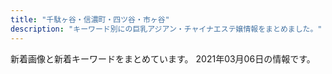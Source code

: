 ```yaml
---
title: "千駄ヶ谷・信濃町・四ツ谷・市ヶ谷"
description: "キーワード別にの巨乳アジアン・チャイナエステ嬢情報をまとめました。"
---
```


新着画像と新着キーワードをまとめています。
2021年03月06日の情報です。

<DmmAffiliateIns />
<KeywordTable
  shops={
    [
    {
        "name": "\u5149\u540d",
        "keywords": {
            "85": 96,
            "87": 16,
            "82": 16,
            "86": 96,
            "D": 192,
            "C": 48,
            "84": 16
        },
        "url": "http://aqua.jpn.cm/",
        "img_links": [
            "http://aqua.jpn.cm/images/room4.jpg",
            "http://aqua.jpn.cm/images/room5.jpg",
            "http://aqua.jpn.cm/photos/sites/16/2021/03/2021030106235633.jpg",
            "http://aqua.jpn.cm/photos/sites/16/2018/01/2018013112184869.jpg",
            "http://aqua.jpn.cm/images/2.jpg",
            "http://aqua.jpn.cm/photos/sites/16/2020/10/2020100906522289.jpg",
            "http://aqua.jpn.cm/photos/sites/16/2020/04/2020040301184076.jpg",
            "http://aqua.jpn.cm/photos/sites/16/2019/03/2019031107062221.jpg",
            "http://aqua.jpn.cm/photos/sites/16/2018/01/2018011007032034.jpg",
            "http://aqua.jpn.cm/photos/sites/16/2020/12/2020120208263886.jpg",
            "http://aqua.jpn.cm/images/room1.jpg",
            "http://aqua.jpn.cm/photos/sites/16/2020/09/2020091507031094.jpg",
            "http://aqua.jpn.cm/photos/sites/16/2018/01/2018011007031899.jpg",
            "http://aqua.jpn.cm/images/mobile.jpg",
            "http://aqua.jpn.cm/images/top.png",
            "http://aqua.jpn.cm/photos/sites/16/2020/03/2020030507254950.jpg",
            "http://aqua.jpn.cm/images/room3.jpg",
            "http://aqua.jpn.cm/images/s_staff.png",
            "http://aqua.jpn.cm/photos/sites/16/2018/05/2018052105590585.jpg",
            "http://aqua.jpn.cm/images/s_pick.png",
            "http://aqua.jpn.cm/images/3.jpg",
            "http://aqua.jpn.cm/photos/sites/16/2020/10/2020100508293240.jpg",
            "http://aqua.jpn.cm/images/s_news.jpg",
            "http://aqua.jpn.cm/images/line.jpg",
            "http://aqua.jpn.cm/images/1.jpg",
            "http://aqua.jpn.cm/images/room2.jpg",
            "http://aqua.jpn.cm/photos/sites/16/2018/01/2018011007031662.jpg",
            "http://aqua.jpn.cm/photos/sites/16/2019/02/2019020108033676.jpg",
            "http://aqua.jpn.cm/photos/sites/16/2021/01/2021011401054262.jpg"
        ],
        "station": "\u56db\u8c37\u4e09\u4e01\u76ee\u99c52\u756a\u51fa\u53e3"
    },
    {
        "name": "\u30aa\u30fc\u30ed\u30e9",
        "station": "\u56db\u8c37\u4e09\u4e01\u76ee\u99c52\u756a\u53e3",
        "url": "http://l-rlx.com/",
        "img_links": [
            "http://l-rlx.com/images/index_17.jpg",
            "http://l-rlx.com/girl/02.jpg",
            "http://l-rlx.com/images/index_21.jpg",
            "http://l-rlx.com/images/index_14.jpg",
            "http://l-rlx.com/images/03.jpg",
            "http://l-rlx.com/girl/03.jpg",
            "http://l-rlx.com/images/index_02.jpg",
            "http://l-rlx.com/images/info.jpg",
            "http://l-rlx.com/images/staff_09.jpg",
            "http://l-rlx.com/girl/08.jpg",
            "http://l-rlx.com/girl/05.jpg",
            "http://l-rlx.com/images/index_16.jpg",
            "http://l-rlx.com/images/info_09.jpg",
            "http://l-rlx.com/images/index_05.jpg",
            "http://l-rlx.com/images/sub_09.jpg",
            "http://l-rlx.com/images/index_04.jpg",
            "http://l-rlx.com/images/index_20.jpg",
            "http://l-rlx.com/girl/04.jpg",
            "http://l-rlx.com/girl/00.jpg",
            "http://l-rlx.com/images/index_01.jpg",
            "http://l-rlx.com/girl/01.jpg",
            "http://l-rlx.com/images/index_03.jpg",
            "http://l-rlx.com/images/index_07.jpg",
            "http://l-rlx.com/images/rec.jpg",
            "http://l-rlx.com/images/index_06.jpg",
            "http://l-rlx.com/images/01.jpg",
            "http://l-rlx.com/images/index_12.jpg",
            "http://l-rlx.com/images/02.jpg",
            "http://l-rlx.com/images/rec_09.jpg"
        ],
        "keywords": {}
    },
    {
        "url": "http://xn--vckg5a9gug.in.net/",
        "img_links": [
            "http://xn--vckg5a9gug.in.net/link/menlog.jpg",
            "http://xn--vckg5a9gug.in.net/images/news.png",
            "http://xn--vckg5a9gug.in.net/images/staff_s.png",
            "http://xn--vckg5a9gug.in.net/images/top.png",
            "http://xn--vckg5a9gug.in.net/images/cg05.jpg",
            "http://xn--vckg5a9gug.in.net/images/cg06.jpg",
            "http://xn--vckg5a9gug.in.net/images/cg07.jpg",
            "http://xn--vckg5a9gug.in.net/images/cg03.jpg",
            "http://xn--vckg5a9gug.in.net/images/cg04.jpg",
            "http://xn--vckg5a9gug.in.net/images/evetop.png"
        ],
        "keywords": {},
        "name": "Moon",
        "station": "\u9eb9\u753a\u99c51\u756a\u51fa\u53e3"
    },
    {
        "url": "http://lakulaku.info/",
        "img_links": [
            "http://lakulaku.info/images/staff/5-2.jpg",
            "http://lakulaku.info/images/staff/5-5.jpg",
            "http://lakulaku.info/images/top.jpg",
            "http://lakulaku.info/swf/baner.jpg",
            "http://lakulaku.info/img/5-4.jpg",
            "http://lakulaku.info/img/s06.jpg",
            "http://lakulaku.info/images/staff/sizuka.jpg",
            "http://lakulaku.info/img/5-5.jpg",
            "http://lakulaku.info/images/staff/ai-a.jpg",
            "http://lakulaku.info/images/staff/ai.jpg",
            "http://lakulaku.info/images/newtit.png",
            "http://lakulaku.info/images/staff/mari.jpg",
            "http://lakulaku.info/images/staff/5-1.jpg",
            "http://lakulaku.info/img/5-2.jpg",
            "http://lakulaku.info/images/staff/5-4.jpg",
            "http://lakulaku.info/img/5-1.jpg",
            "http://lakulaku.info/images/staff/rina.jpg",
            "http://lakulaku.info/images/titestaff.png",
            "http://lakulaku.info/img/5-3.jpg",
            "http://lakulaku.info/images/staff/s06.jpg",
            "http://lakulaku.info/images/mobile.png",
            "http://lakulaku.info/images/staff/momo.jpg",
            "http://lakulaku.info/img/rina.jpg",
            "http://lakulaku.info/images/staff/nena.jpg",
            "http://lakulaku.info/images/staff/5-3.jpg",
            "http://lakulaku.info/images/staff/yumi.jpg"
        ],
        "keywords": {},
        "station": "\u56db\u8c37\u4e09\u4e01\u76ee\u99c52\u756a",
        "name": "\u767e\u5408"
    },
    {
        "keywords": {
            "86": 2,
            "D": 5,
            "C": 12,
            "84": 2,
            "85": 4
        },
        "station": "\u56db\u8c37\u4e09\u4e01\u76ee\u99c53\u756a\u51fa\u53e3",
        "name": "1819\uff5e\u7d46",
        "img_links": [
            "http://1819-kizuna.work/img/1F353.png",
            "http://1819-kizuna.work/img/1F60A.png",
            "http://1819-kizuna.work/i/img/r1.jpg",
            "http://1819-kizuna.work/img/st030.jpg",
            "http://1819-kizuna.work/i/img/s5.jpg",
            "http://1819-kizuna.work/i/img/st30.jpg",
            "http://1819-kizuna.work/img/st30.jpg",
            "http://1819-kizuna.work/i/img/s4.jpg",
            "http://1819-kizuna.work/i/img/r4.jpg",
            "http://1819-kizuna.work/i/img/st023.jpg",
            "http://1819-kizuna.work/img/1F351.png",
            "http://1819-kizuna.work/img/1F431.png",
            "http://1819-kizuna.work/img/s23.jpg",
            "http://1819-kizuna.work/img/mo.png",
            "http://1819-kizuna.work/i/img/st23.jpg",
            "http://1819-kizuna.work/i/img/st031.jpg",
            "http://1819-kizuna.work/img/st023.jpg",
            "http://1819-kizuna.work/i/img/st25.jpg",
            "http://1819-kizuna.work/img/s31.jpg",
            "http://1819-kizuna.work/img/jk.jpg",
            "http://1819-kizuna.work/img/st024.jpg",
            "http://1819-kizuna.work/i/img/r3.jpg",
            "http://1819-kizuna.work/i/img/st030.jpg",
            "http://1819-kizuna.work/img/st24.jpg",
            "http://1819-kizuna.work/img/s30.jpg",
            "http://1819-kizuna.work/i/img/s3.jpg",
            "http://1819-kizuna.work/i/img/s1.jpg",
            "http://1819-kizuna.work/img/skr.png",
            "http://1819-kizuna.work/img/st31.jpg",
            "http://1819-kizuna.work/img/s25.jpg",
            "http://1819-kizuna.work/img/s24.jpg",
            "http://1819-kizuna.work/img/bottom.jpg",
            "http://1819-kizuna.work/img/st25.jpg",
            "http://1819-kizuna.work/i/img/skr.png",
            "http://1819-kizuna.work/i/img/s2.jpg",
            "http://1819-kizuna.work/img/1F339.png",
            "http://1819-kizuna.work/i/img/s6.jpg",
            "http://1819-kizuna.work/img/st031.jpg",
            "http://1819-kizuna.work/i/img/st31.jpg",
            "http://1819-kizuna.work/i/img/st24.jpg",
            "http://1819-kizuna.work/img/st23.jpg",
            "http://1819-kizuna.work/i/img/r2.jpg",
            "http://1819-kizuna.work/img/1F33C.png",
            "http://1819-kizuna.work/i/img/st024.jpg",
            "http://1819-kizuna.work/i/img/jk.jpg",
            "http://1819-kizuna.work/img/fla.jpg",
            "http://1819-kizuna.work/img/botton.jpg"
        ],
        "url": "http://1819-kizuna.work/"
    },
    {
        "station": "JR\u56db\u30c4\u8c37\u99c5\u8d64\u5742\u53e3",
        "img_links": [
            "http://e-yotsuya.net/images/baner2.jpg",
            "http://e-yotsuya.net/images/g2.jpg",
            "http://e-yotsuya.net/images/g10.jpg",
            "http://e-yotsuya.net/images/g12.jpg",
            "http://e-yotsuya.net/images/mobile.png",
            "http://e-yotsuya.net/images/g9.jpg",
            "http://e-yotsuya.net/images/top2.png",
            "http://e-yotsuya.net/images/news-tit.png",
            "http://e-yotsuya.net/images/g5.jpg",
            "http://e-yotsuya.net/images/baner.jpg",
            "http://e-yotsuya.net/images/g3.jpg",
            "http://e-yotsuya.net/images/room.jpg",
            "http://e-yotsuya.net/images/g7.jpg",
            "http://e-yotsuya.net/images/tite-staff.jpg",
            "http://e-yotsuya.net/images/g11.jpg",
            "http://e-yotsuya.net/images/news-tit1.jpg",
            "http://e-yotsuya.net/images/g4.jpg",
            "http://e-yotsuya.net/images/g1.jpg",
            "http://e-yotsuya.net/images/tite-staff1.jpg",
            "http://e-yotsuya.net/images/g6.jpg",
            "http://e-yotsuya.net/images/g8.jpg",
            "http://e-yotsuya.net/images/top.jpg"
        ],
        "keywords": {
            "C": 14
        },
        "name": "\u30b9\u30de\u30a4\u30eb",
        "url": "http://e-yotsuya.net/"
    },
    {
        "img_links": [
            "http://e-rosa.net/images/meyi2.jpg",
            "http://e-rosa.net/images/ayaka.jpg",
            "http://e-rosa.net/images/tite-staff.png",
            "http://e-rosa.net/images/sejutu1.jpg",
            "http://e-rosa.net/images/sejutu2.jpg",
            "http://e-rosa.net/images/rimi.jpg",
            "http://e-rosa.net/images/004.jpg",
            "http://e-rosa.net/images/news_bottom.jpg",
            "http://e-rosa.net/images/rina1.jpg",
            "http://e-rosa.net/images/right_top.png",
            "http://e-rosa.net/images/girlx_top.png",
            "http://e-rosa.net/images/nei_01.png",
            "http://e-rosa.net/images/ddd.jpg",
            "http://e-rosa.net/images/aya1.jpg",
            "http://e-rosa.net/images/009.jpg",
            "http://e-rosa.net/images/005.jpg",
            "http://e-rosa.net/images/g13.jpg",
            "http://e-rosa.net/images/girl_03.png",
            "http://e-rosa.net/images/g1.jpg",
            "http://e-rosa.net/images/risa.jpg",
            "http://e-rosa.net/images/mimi.jpg",
            "http://e-rosa.net/images/sejutu6.jpg",
            "http://e-rosa.net/images/yuna.jpg",
            "http://e-rosa.net/images/right_bottom.png",
            "http://e-rosa.net/images/meyi1.jpg",
            "http://e-rosa.net/images/noimage.jpg",
            "http://e-rosa.net/images/pagetop.png",
            "http://e-rosa.net/images/rina2.jpg",
            "http://e-rosa.net/images/misa1.jpg",
            "http://e-rosa.net/images/sejutu5.jpg",
            "http://e-rosa.net/images/006.jpg",
            "http://e-rosa.net/images/te1.jpg",
            "http://e-rosa.net/images/002.jpg",
            "http://e-rosa.net/images/te2.jpg",
            "http://e-rosa.net/images/girl_top.png",
            "http://e-rosa.net/images/grande.jpg",
            "http://e-rosa.net/images/nei_03.png",
            "http://e-rosa.net/images/te3.jpg",
            "http://e-rosa.net/images/gg1.png",
            "http://e-rosa.net/images/yuyi.jpg",
            "http://e-rosa.net/images/tite-link.png",
            "http://e-rosa.net/images/yuri.jpg",
            "http://e-rosa.net/images/news_top.jpg",
            "http://e-rosa.net/images/aya2.jpg",
            "http://e-rosa.net/images/k1.jpg",
            "http://e-rosa.net/images/access3.jpg",
            "http://e-rosa.net/images/001.jpg",
            "http://e-rosa.net/images/haruka.jpg",
            "http://e-rosa.net/images/ha.jpg",
            "http://e-rosa.net/images/tite-magazine.png",
            "http://e-rosa.net/images/girl_01.png",
            "http://e-rosa.net/images/003.jpg",
            "http://e-rosa.net/images/rina0.jpg"
        ],
        "url": "http://e-rosa.net/",
        "station": "\u56db\u8c37\u4e09\u4e01\u76ee\u99c52\u756a",
        "keywords": {},
        "name": "ROSA"
    },
    {
        "station": "\u56db\u8c37\u4e09\u4e01\u76ee\u99c52\u756a\u51fa\u53e3",
        "url": "http://bimajo.ies.fun/",
        "keywords": {},
        "name": "\u7652\u3057\u306e\u5c4b",
        "img_links": []
    },
    {
        "station": "\u56db\u30c4\u8c37\u99c52\u756a\u53e3",
        "keywords": {},
        "url": "https://juno-esthe.tokyo/",
        "name": "\u30c6\u30a3\u30e9\u30df\u30b9",
        "img_links": []
    }
]
}
/>
<DmmAffiliateScript />
